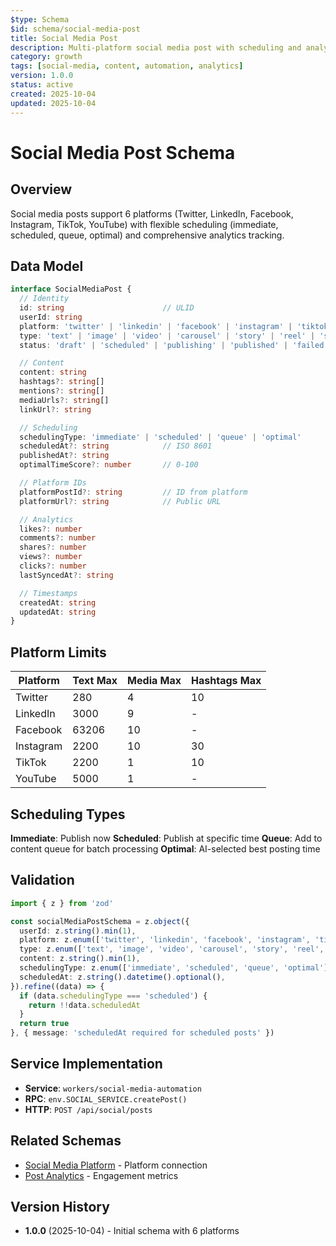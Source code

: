 ```yaml
---
$type: Schema
$id: schema/social-media-post
title: Social Media Post
description: Multi-platform social media post with scheduling and analytics
category: growth
tags: [social-media, content, automation, analytics]
version: 1.0.0
status: active
created: 2025-10-04
updated: 2025-10-04
---
```


# Social Media Post Schema

## Overview

Social media posts support 6 platforms (Twitter, LinkedIn, Facebook, Instagram, TikTok, YouTube) with flexible scheduling (immediate, scheduled, queue, optimal) and comprehensive analytics tracking.

## Data Model

```typescript
interface SocialMediaPost {
  // Identity
  id: string                      // ULID
  userId: string
  platform: 'twitter' | 'linkedin' | 'facebook' | 'instagram' | 'tiktok' | 'youtube'
  type: 'text' | 'image' | 'video' | 'carousel' | 'story' | 'reel' | 'short'
  status: 'draft' | 'scheduled' | 'publishing' | 'published' | 'failed' | 'deleted'

  // Content
  content: string
  hashtags?: string[]
  mentions?: string[]
  mediaUrls?: string[]
  linkUrl?: string

  // Scheduling
  schedulingType: 'immediate' | 'scheduled' | 'queue' | 'optimal'
  scheduledAt?: string            // ISO 8601
  publishedAt?: string
  optimalTimeScore?: number       // 0-100

  // Platform IDs
  platformPostId?: string         // ID from platform
  platformUrl?: string            // Public URL

  // Analytics
  likes?: number
  comments?: number
  shares?: number
  views?: number
  clicks?: number
  lastSyncedAt?: string

  // Timestamps
  createdAt: string
  updatedAt: string
}
```

## Platform Limits

| Platform | Text Max | Media Max | Hashtags Max |
|----------|----------|-----------|--------------|
| Twitter | 280 | 4 | 10 |
| LinkedIn | 3000 | 9 | - |
| Facebook | 63206 | 10 | - |
| Instagram | 2200 | 10 | 30 |
| TikTok | 2200 | 1 | 10 |
| YouTube | 5000 | 1 | - |

## Scheduling Types

**Immediate**: Publish now
**Scheduled**: Publish at specific time
**Queue**: Add to content queue for batch processing
**Optimal**: AI-selected best posting time

## Validation

```typescript
import { z } from 'zod'

const socialMediaPostSchema = z.object({
  userId: z.string().min(1),
  platform: z.enum(['twitter', 'linkedin', 'facebook', 'instagram', 'tiktok', 'youtube']),
  type: z.enum(['text', 'image', 'video', 'carousel', 'story', 'reel', 'short']),
  content: z.string().min(1),
  schedulingType: z.enum(['immediate', 'scheduled', 'queue', 'optimal']),
  scheduledAt: z.string().datetime().optional(),
}).refine((data) => {
  if (data.schedulingType === 'scheduled') {
    return !!data.scheduledAt
  }
  return true
}, { message: 'scheduledAt required for scheduled posts' })
```

## Service Implementation

- **Service**: `workers/social-media-automation`
- **RPC**: `env.SOCIAL_SERVICE.createPost()`
- **HTTP**: `POST /api/social/posts`

## Related Schemas

- [Social Media Platform](./social-media-platform.mdx) - Platform connection
- [Post Analytics](./post-analytics.mdx) - Engagement metrics

## Version History

- **1.0.0** (2025-10-04) - Initial schema with 6 platforms
